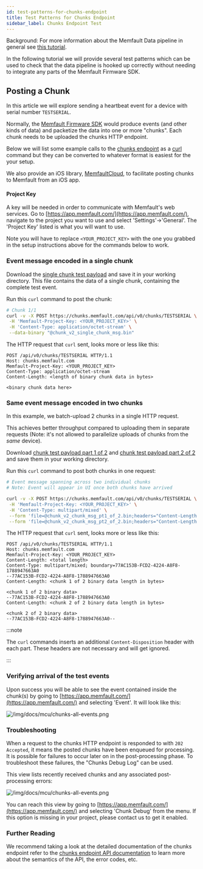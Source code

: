 ```yaml
---
id: test-patterns-for-chunks-endpoint
title: Test Patterns for Chunks Endpoint
sidebar_label: Chunks Endpoint Test
---
```


Background: For more information about the Memfault Data pipeline in general see
[this tutorial](data-from-firmware-to-cloud.mdx).

In the following tutorial we will provide several test patterns which can be
used to check that the data pipeline is hooked up correctly without needing to
integrate any parts of the Memfault Firmware SDK.

## Posting a Chunk

In this article we will explore sending a heartbeat event for a device with
serial number `TESTSERIAL`.

Normally, the
[Memfault Firmware SDK](https://github.com/memfault/memfault-firmware-sdk) would
produce events (and other kinds of data) and packetize the data into one or more
"chunks". Each chunk needs to be uploaded the chunks HTTP endpoint.

Below we will list some example calls to the
[chunks endpoint](https://mflt.io/chunks-api) as a [curl](https://curl.haxx.se)
command but they can be converted to whatever format is easiest for the your
setup.

We also provide an iOS library,
[MemfaultCloud](https://github.com/memfault/memfault-ios-cloud#uploading-chunks),
to facilitate posting chunks to Memfault from an iOS app.

#### Project Key

A key will be needed in order to communicate with Memfault's web services. Go to
[https://app.memfault.com/](https://app.memfault.com/), navigate to the project
you want to use and select 'Settings'→'General'. The 'Project Key' listed is
what you will want to use.

Note you will have to replace `<YOUR_PROJECT_KEY>` with the one you grabbed in
the setup instructions above for the commands below to work.

### Event message encoded in a single chunk

Download the
[single chunk test payload](/downloads/docs/test-patterns-for-chunks-endpoint/chunk_v2_single_chunk_msg.bin)
and save it in your working directory. This file contains the data of a single
chunk, containing the complete test event.

Run this `curl` command to post the chunk:

```bash
# Chunk 1/1
curl -v -X POST https://chunks.memfault.com/api/v0/chunks/TESTSERIAL \
 -H 'Memfault-Project-Key: <YOUR_PROJECT_KEY>' \
 -H 'Content-Type: application/octet-stream' \
 --data-binary "@chunk_v2_single_chunk_msg.bin"
```

The HTTP request that `curl` sent, looks more or less like this:

```http request
POST /api/v0/chunks/TESTSERIAL HTTP/1.1
Host: chunks.memfault.com
Memfault-Project-Key: <YOUR_PROJECT_KEY>
Content-Type: application/octet-stream
Content-Length: <length of binary chunk data in bytes>

<binary chunk data here>
```

### Same event message encoded in two chunks

In this example, we batch-upload 2 chunks in a single HTTP request.

This achieves better throughput compared to uploading them in separate requests
(Note: it's not allowed to parallelize uploads of chunks from the _same_
device).

Download
[chunk test payload part 1 of 2](/downloads/docs/test-patterns-for-chunks-endpoint/chunk_v2_chunk_msg_pt1_of_2.bin)
and
[chunk test payload part 2 of 2](/downloads/docs/test-patterns-for-chunks-endpoint/chunk_v2_chunk_msg_pt2_of_2.bin)
and save them in your working directory.

Run this `curl` command to post both chunks in one request:

```bash
# Event message spanning across two individual chunks
# Note: Event will appear in UI once both chunks have arrived

curl -v -X POST https://chunks.memfault.com/api/v0/chunks/TESTSERIAL \
 -H 'Memfault-Project-Key: <YOUR_PROJECT_KEY>' \
 -H 'Content-Type: multipart/mixed' \
 --form 'file=@chunk_v2_chunk_msg_pt1_of_2.bin;headers="Content-Length: 46"' \
 --form 'file=@chunk_v2_chunk_msg_pt2_of_2.bin;headers="Content-Length: 44"'
```

The HTTP request that `curl` sent, looks more or less like this:

```http request
POST /api/v0/chunks/TESTSERIAL HTTP/1.1
Host: chunks.memfault.com
Memfault-Project-Key: <YOUR_PROJECT_KEY>
Content-Length: <total length>
Content-Type: multipart/mixed; boundary=77AC153B-FCD2-4224-A8F8-1788947663A0
--77AC153B-FCD2-4224-A8F8-1788947663A0
Content-Length: <chunk 1 of 2 binary data length in bytes>

<chunk 1 of 2 binary data>
--77AC153B-FCD2-4224-A8F8-1788947663A0
Content-Length: <chunk 2 of 2 binary data length in bytes>

<chunk 2 of 2 binary data>
--77AC153B-FCD2-4224-A8F8-1788947663A0--
```

:::note

The `curl` commands inserts an additional `Content-Disposition` header with each
part. These headers are not necessary and will get ignored.

:::

### Verifying arrival of the test events

Upon success you will be able to see the event contained inside the chunk(s) by
going to [https://app.memfault.com/](https://app.memfault.com/) and selecting
'Event'. It will look like this:

![/img/docs/mcu/chunks-all-events.png](/img/docs/mcu/chunks-all-events.png)

### Troubleshooting

When a request to the chunks HTTP endpoint is responded to with `202 Accepted`,
it means the posted chunks have been enqueued for processing. It is possible for
failures to occur later on in the post-processing phase. To troubleshoot these
failures, the "Chunks Debug Log" can be used.

This view lists recently received chunks and any associated post-processing
errors:

![/img/docs/mcu/chunks-all-events.png](/img/docs/mcu/chunks-debug-log.png)

You can reach this view by going to
[https://app.memfault.com/](https://app.memfault.com/) and selecting 'Chunk
Debug' from the menu. If this option is missing in your project, please contact
us to get it enabled.

### Further Reading

We recommend taking a look at the detailed documentation of the chunks endpoint
refer to the [chunks endpoint API documentation](https://mflt.io/chunks-api) to
learn more about the semantics of the API, the error codes, etc.
